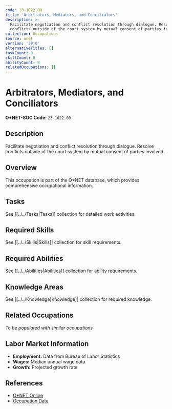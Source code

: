 ```yaml
---
code: 23-1022.00
title: 'Arbitrators, Mediators, and Conciliators'
description: >-
  Facilitate negotiation and conflict resolution through dialogue. Resolve
  conflicts outside of the court system by mutual consent of parties involved.
collection: Occupations
source: onet
version: '30.0'
alternativeTitles: []
taskCount: 0
skillCount: 0
abilityCount: 0
relatedOccupations: []
---
```

# Arbitrators, Mediators, and Conciliators

**O*NET-SOC Code:** `23-1022.00`

## Description

Facilitate negotiation and conflict resolution through dialogue. Resolve conflicts outside of the court system by mutual consent of parties involved.

## Overview

This occupation is part of the O*NET database, which provides comprehensive occupational information.

## Tasks

See [[../../Tasks|Tasks]] collection for detailed work activities.

## Required Skills

See [[../../Skills|Skills]] collection for skill requirements.

## Required Abilities

See [[../../Abilities|Abilities]] collection for ability requirements.

## Knowledge Areas

See [[../../Knowledge|Knowledge]] collection for required knowledge.

## Related Occupations

*To be populated with similar occupations*

## Labor Market Information

- **Employment:** Data from Bureau of Labor Statistics
- **Wages:** Median annual wage data
- **Growth:** Projected growth rate

## References

- [O*NET Online](https://www.onetonline.org/link/summary/23-1022.00)
- [Occupation Data](https://www.onetcenter.org/)
